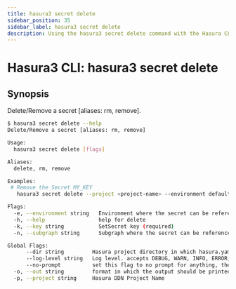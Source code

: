 ```yaml
---
title: hasura3 secret delete
sidebar_position: 35
sidebar_label: hasura3 secret delete
description: Using the hasura3 secret delete command with the Hasura CLI
---
```


# Hasura3 CLI: hasura3 secret delete 

## Synopsis
Delete/Remove a secret [aliases: rm, remove].

```bash
$ hasura3 secret delete --help
Delete/Remove a secret [aliases: rm, remove]

Usage:
  hasura3 secret delete [flags]

Aliases:
  delete, rm, remove

Examples:
 # Remove the Secret MY_KEY
   hasura3 secret delete --project <project-name> --environment default --subgraph default --key MY_KEY

Flags:
  -e, --environment string   Environment where the secret can be referenced (required)
  -h, --help                 help for delete
  -k, --key string           SetSecret key (required)
  -n, --subgraph string      Subgraph where the secret can be referenced (required)

Global Flags:
      --dir string         Hasura project directory in which hasura.yaml is present (default ".")
      --log-level string   Log level. accepts DEBUG, WARN, INFO, ERROR, FATAL (default "INFO")
      --no-prompt          set this flag to no prompt for anything, the command fails if any input is missing
  -o, --out string         format in which the output should be printed, accepts table, json and yaml (default "table")
  -p, --project string     Hasura DDN Project Name
```

